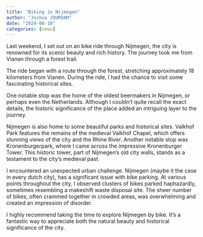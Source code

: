 ```yaml
---
title: "Biking in Nijmegen"
author: "Joshua JOURDAM"
date: "2024-08-18"
categories: [news]
---
```


Last weekend, I set out on an bike ride through Nijmegen, the city is renowned for its scenic beauty and rich history. The journey took me from Vianen through a forest trail.

The ride began with a route through the forest, stretching approximately 18 kilometers from Vianen. During the ride, I had the chance to visit some fascinating historical sites. 

One notable stop was the home of the oldest beermakers in Nijmegen, or perhaps even the Netherlands. Although I couldn’t quite recall the exact details, the historic significance of the place added an intriguing layer to the journey. 

Nijmegen is also home to some beautiful parks and historical sites. Valkhof Park features the remains of the medieval Valkhof Chapel, which offers stunning views of the city and the Rhine River. Another notable stop was Kronenburgerpark, where I came across the impressive Kronenburger Tower. This historic tower, part of Nijmegen’s old city walls, stands as a testament to the city’s medieval past.

I encountered an unexpected urban challenge. Nijmegen (maybe it the case in every dutch city), has a significant issue with bike parking. At various points throughout the city, I observed clusters of bikes parked haphazardly, sometimes resembling a makeshift waste disposal site. The sheer number of bikes, often crammed together in crowded areas, was overwhelming and created an impression of disorder.

I highly recommend taking the time to explore Nijmegen by bike. It’s a fantastic way to appreciate both the natural beauty and historical significance of the city.